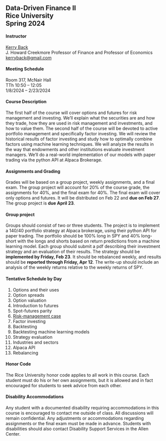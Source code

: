 ## Data-Driven Finance II<br>Rice University <br>Spring 2024


#### Instructor

[Kerry Back](http://kerryback.com)
<br>
J. Howard Creekmore Professor of Finance and Professor of Economics<br>
<a href="mailto:kerryback@gmail.com">kerryback@gmail.com</a>

#### Meeting Schedule

Room 317, McNair Hall<br>
TTh 10:50 -- 12:05<br>
1/8/2024 -- 2/23/2024

#### Course Description

The first half of the course will cover options and futures for risk management and investing.  We'll explain what the securities are and how they trade, how they are used in risk management and investments, and how to value them.  The second half of the course will be devoted to active portfolio management and specifically factor investing.  We will review the historical results of factor investing and study how to optimally combine factors using machine learning techniques.  We will analyze the results in the way that endowments and other institutions evaluate investment managers.  We'll do a real-world implementation of our models with paper trading via the python API at Alpaca Brokerage.

#### Assignments and Grading

Grades will be based on a group project, weekly assignments, and a final exam.  The group project will account for 20% of the course grade, the assignments for 40%, and the final exam for 40%.  The final exam will cover only options and futures.  It will be distributed on Feb 22 and **due on Feb 27**.  The group project is **due April 23**.


#### Group project

Groups should consist of two or three students.  The project is to implement a 140/40 portfolio strategy at Alpaca brokerage, using their python API for paper trading.  The portfolio should be 100% long in SPY and 40% long-short with the longs and shorts based on return predictions from a machine learning model.  Each group should submit a pdf describing their investment strategy and an evaluation of their results.  The strategy should be **implemented by Friday, Feb 23**.  It should be rebalanced weekly, and results should be **reported through Friday, Apr 12**.  The write-up should include an analysis of the weekly returns relative to the weekly returns of SPY.  

#### Tentative Schedule by Day

1. Options and their uses
2. Option spreads
3. Option valuation
4. Introduction to futures
5. Spot-futures parity
6. [Risk-management case](https://hbsp.harvard.edu/import/1121177)
7. Factor investing
8. Backtesting 
9. Backtesting machine learning models
10. Strategy evaluation
11. Industries and sectors
12. Alpaca API
13. Rebalancing

#### Honor Code

The Rice University honor code applies to all work in this course.  Each student must do his or her own assignments, but it is allowed and in fact encouraged for students to seek advice from each other. 

#### Disability Accommodations

Any student with a documented disability requiring accommodations in this course is encouraged to
contact me outside of class. All discussions will remain confidential. Any adjustments or accommodations
regarding assignments or the final exam must be made in advance. Students with disabilities
should also contact Disability Support Services in the Allen Center.








